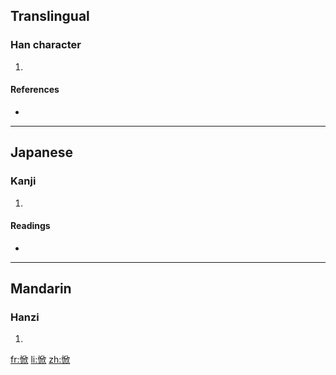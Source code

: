 ==Translingual==

===Han character===
{{Han char|rn=61|rad=心|as=08|sn=11|four=|canj=心竹中人 (PHLO)}}

# {{defn|Han|sort=心08}}

====References====
* {{Han ref|kx=0391.150|dkj=10818|dj=0726.020|hdz=42316.050|uh=60DE|ud=24798}}

----

==Japanese==

===Kanji===
{{ja-kanji|grade=|rs=心08}}

# {{defn|Japanese}}

====Readings====
* {{ja-readings|on=[[きん]] (kin), [[こん]] (kon)|kun=[[よろこぶ]] (yorokobu)}}

----

==Mandarin==

===Hanzi===
{{cmn-hanzi|pin=[[wū]] ([[wu1]]), [[wù]] ([[wu4]]), [[xīn]] ([[xin1]])|wg=wu<sup>1</sup>, wu<sup>4</sup>, hsin<sup>1</sup>}}

# {{defn|Mandarin}}

[[fr:惞]]
[[li:惞]]
[[zh:惞]]